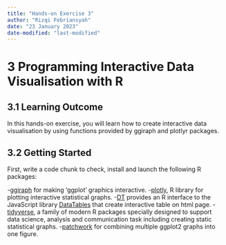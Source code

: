 ```yaml
---
title: "Hands-on Exercise 3"
author: "Rizqi Febriansyah"
date: "23 January 2023"
date-modified: "last-modified"
---
```


# 3 Programming Interactive Data Visualisation with R

## 3.1 Learning Outcome
In this hands-on exercise, you will learn how to create interactive data visualisation by using functions provided by ggiraph and plotlyr packages.

## 3.2 Getting Started
First, write a code chunk to check, install and launch the following R packages:

-[ggiraph](https://davidgohel.github.io/ggiraph/) for making ‘ggplot’ graphics interactive.
-[plotly](https://plotly.com/r/), R library for plotting interactive statistical graphs.
-[DT](https://rstudio.github.io/DT/) provides an R interface to the JavaScript library [DataTables](https://datatables.net/) that create interactive table on html page.
-[tidyverse](https://www.tidyverse.org/), a family of modern R packages specially designed to support data science, analysis and communication task including creating static statistical graphs.
-[patchwork](https://patchwork.data-imaginist.com/) for combining multiple ggplot2 graphs into one figure.

